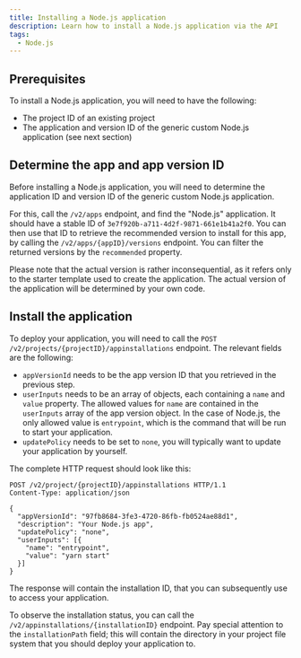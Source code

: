 ```yaml
---
title: Installing a Node.js application
description: Learn how to install a Node.js application via the API
tags:
  - Node.js
---
```


## Prerequisites

To install a Node.js application, you will need to have the following:

- The project ID of an existing project
- The application and version ID of the generic custom Node.js application (see
  next section)

## Determine the app and app version ID

Before installing a Node.js application, you will need to determine the
application ID and version ID of the generic custom Node.js application.

For this, call the `/v2/apps` endpoint, and find the "Node.js" application. It
should have a stable ID of `3e7f920b-a711-4d2f-9871-661e1b41a2f0`. You can then
use that ID to retrieve the recommended version to install for this app, by
calling the `/v2/apps/{appID}/versions` endpoint. You can filter the returned
versions by the `recommended` property.

Please note that the actual version is rather inconsequential, as it refers only
to the starter template used to create the application. The actual version of
the application will be determined by your own code.

## Install the application

To deploy your application, you will need to call the
`POST /v2/projects/{projectID}/appinstallations` endpoint. The relevant fields
are the following:

- `appVersionId` needs to be the app version ID that you retrieved in the
  previous step.
- `userInputs` needs to be an array of objects, each containing a `name` and
  `value` property. The allowed values for `name` are contained in the
  `userInputs` array of the app version object. In the case of Node.js, the only
  allowed value is `entrypoint`, which is the command that will be run to start
  your application.
- `updatePolicy` needs to be set to `none`, you will typically want to update
  your application by yourself.

The complete HTTP request should look like this:

```http request
POST /v2/project/{projectID}/appinstallations HTTP/1.1
Content-Type: application/json

{
  "appVersionId": "97fb8684-3fe3-4720-86fb-fb0524ae88d1",
  "description": "Your Node.js app",
  "updatePolicy": "none",
  "userInputs": [{
    "name": "entrypoint",
    "value": "yarn start"
  }]
}
```

The response will contain the installation ID, that you can subsequently use to
access your application.

To observe the installation status, you can call the
`/v2/appinstallations/{installationID}` endpoint. Pay special attention to the
`installationPath` field; this will contain the directory in your project file
system that you should deploy your application to.
